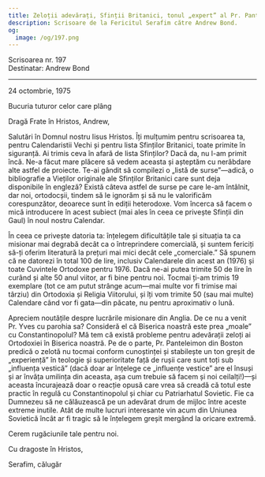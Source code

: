 ```yaml
---
title: Zeloții adevărați, Sfinții Britanici, tonul „expert” al Pr. Panteleimon
description: Scrisoare de la Fericitul Serafim către Andrew Bond.
og:
  image: /og/197.png
---
```


<div style={{textAlign:'right', fontFamily:'monospace'}}>Scrisoarea nr. 197</div>
<div style={{textAlign:'left', fontFamily:'monospace'}}>Destinatar: Andrew Bond</div>

---

24 octombrie, 1975

Bucuria tuturor celor care plâng

Dragă Frate în Hristos, Andrew,

Salutări în Domnul nostru Iisus Hristos. Îți mulțumim pentru scrisoarea ta, pentru Calendaristii Vechi și pentru lista Sfinților Britanici, toate primite în siguranță. Ai trimis ceva în afară de lista Sfinților? Dacă da, nu l-am primit încă. Ne-a făcut mare plăcere să vedem aceasta și așteptăm cu nerăbdare alte astfel de proiecte. Te-ai gândit să compilezi o „listă de surse”—adică, o bibliografie a Vieților originale ale Sfinților Britanici care sunt deja disponibile în engleză? Există câteva astfel de surse pe care le-am întâlnit, dar noi, ortodocșii, tindem să le ignorăm și să nu le valorificăm corespunzător, deoarece sunt în ediții heterodoxe. Vom încerca să facem o mică introducere în acest subiect (mai ales în ceea ce privește Sfinții din Gaul) în noul nostru Calendar.

În ceea ce privește datoria ta: înțelegem dificultățile tale și situația ta ca misionar mai degrabă decât ca o întreprindere comercială, și suntem fericiți să-ți oferim literatură la prețuri mai mici decât cele „comerciale.” Să spunem că ne datorezi în total 100 de lire, inclusiv Calendarele din acest an (1976) și toate Cuvintele Ortodoxe pentru 1976. Dacă ne-ai putea trimite 50 de lire în curând și alte 50 anul viitor, ar fi bine pentru noi. Tocmai ți-am trimis 19 exemplare (tot ce am putut strânge acum—mai multe vor fi trimise mai târziu) din Ortodoxia și Religia Viitorului, și îți vom trimite 50 (sau mai multe) Calendare când vor fi gata—din păcate, nu pentru aproximativ o lună.

Apreciem noutățile despre lucrările misionare din Anglia. De ce nu a venit Pr. Yves cu parohia sa? Consideră el că Biserica noastră este prea „moale” cu Constantinopolul? Mă tem că există probleme pentru adevărații zeloți ai Ortodoxiei în Biserica noastră. Pe de o parte, Pr. Panteleimon din Boston predică o zelotă nu tocmai conform cunoștinței și stabilește un ton greșit de „experiență” în teologie și superioritate față de rușii care sunt toți sub „influența vestică” (dacă doar ar înțelege ce „influențe vestice” are el însuși și ar învăța umilința din aceasta, așa cum trebuie să facem și noi ceilalți!)—și aceasta încurajează doar o reacție opusă care vrea să creadă că totul este practic în regulă cu Constantinopolul și chiar cu Patriarhatul Sovietic. Fie ca Dumnezeu să ne călăuzească pe un adevărat drum de mijloc între aceste extreme inutile. Atât de multe lucruri interesante vin acum din Uniunea Sovietică încât ar fi tragic să le înțelegem greșit mergând la oricare extremă.

Cerem rugăciunile tale pentru noi.

Cu dragoste în Hristos,

Serafim, călugăr